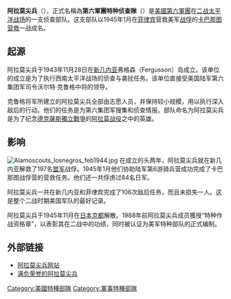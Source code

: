 {{NoteTA
|G1=Firearms
|G2=Military
|G3=長度單位
|G4=地區用語
|G5=地名
|1=zh-cn:集团军; zh-tw:軍團; zh-hk:軍團;
}}
{{Infobox Military Unit
|unit_name=阿拉莫尖兵，第六軍團特种侦查隊
|image=[[File:Alamo_Scouts_Logo.jpg|125px]]
|caption=
|country={{USA}}
|allegiance= 美国联邦政府
|type=团
|branch=常备军
|dates= 1943年11月28日—1945年11月
|specialization= 侦查与袭扰
|command_structure=
|size= 123
|current_commander=
|garrison=
|ceremonial_chief=
|nickname=
|motto=
|colors=
|march=
|mascot=
|battles= [[第二次世界大战|第二次世界大战]]
|notable_commanders= 
|anniversaries=
}}

'''阿拉莫尖兵'''（{{lang-en|'''Alamo Scouts'''}}），正式名稱為'''第六軍團特种侦查隊'''（{{lang|en|'''6th Army Special Reconnaissance Unit'''}}）是[[美國第六軍團|美國第六軍團]]在[[二战|二战]][[太平洋战场|太平洋战场]]的一支侦查部队。这支部队以1945年1月在[[菲律宾|菲律宾]]营救美军[[战俘|战俘]]的[[卡巴那图营救|卡巴那图营救]]一战成名。

==起源==
阿拉莫尖兵于1943年11月28日在[[新几内亚|新几内亚]]弗格森（Fergusson）岛成立。该单位的成立是为了执行西南太平洋战场的侦查与袭扰任务。该单位直接受美国陆军第六集团军司令沃尔特·克鲁格中将的领导。

克鲁格将军所建立的阿拉莫尖兵全部由志愿人员，并保持较小规模，用以执行深入敌后的行动。他们的任务是为第六集团军搜集和侦查情报。部队命名为阿拉莫尖兵是为了纪念[[德克薩斯獨立戰爭|德克薩斯獨立戰爭]]的[[阿拉莫战役|阿拉莫战役]]之中的英雄。

==影响==
[[File:Alamoscouts_losnegros_feb1944.jpg|thumb]]
在成立的头两年，阿拉莫尖兵就在新几内亚解救了197名[[盟军|盟军]]战俘。1945年1月他们协助陆军第6游骑兵营成功完成了卡巴那图战俘营的营救任务。他们还一共俘虏过84名日军。

阿拉莫尖兵一共在新几内亚和菲律宾完成了106次敌后任务，而且未损失一人。这是整个二战时期美国军队的最好记录。

阿拉莫尖兵于1945年11月在[[日本|日本]][[京都|京都]]解散。1988年前阿拉莫尖兵成员獲授“特种作战资格章”，以表彰其在二战中的功绩，同时被认证为美军特种部队的正式编制。

==外部链接==
*[http://www.alamoscouts.org 阿拉莫尖兵网站] {{Wayback|url=http://www.alamoscouts.org/ |date=20200221122810 }}
*[https://web.archive.org/web/20070927172135/http://www.specialforcesroh.com/browse.php?mode=viewc&catid=48 满负荣誉的阿拉莫尖兵]


{{军事小作品}}

[[Category:美國特種部隊|Category:美國特種部隊]]
[[Category:軍事特種部隊|Category:軍事特種部隊]]